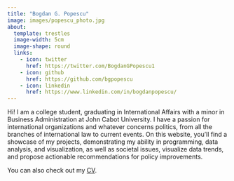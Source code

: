 ```yaml
---
title: "Bogdan G. Popescu"
image: images/popescu_photo.jpg
about:
  template: trestles
  image-width: 5cm
  image-shape: round
  links:
    - icon: twitter
      href: https://twitter.com/BogdanGPopescu1
    - icon: github
      href: https://github.com/bgpopescu
    - icon: linkedin
      href: https://www.linkedin.com/in/bogdanpopescu/
---
```


Hi! I am a college student, graduating in International Affairs with a minor in Business Administration at John Cabot University. I have a passion for international organizations and whatever concerns politics, from all the branches of international law to current events. On this website, you'll find a showcase of my projects, demonstrating my ability in programming, data analysis, and visualization, as well as societal issues, visualize data trends, and propose actionable recommendations for policy improvements.

You can also check out my <a href="/cv/bogdan-popescu-cv.pdf" target="_blank">CV</a>.





